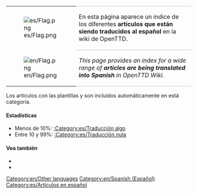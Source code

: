 {| 
|- valign="top"
| [[File:es/Flag.png]]
| style="border-top:1px solid silver; border-bottom:1px solid silver;" |En esta página aparece un índice de los diferentes '''artículos que están siendo traducidos al español''' en la wiki de OpenTTD.
|- valign="top"
| [[File:en/Flag.png]]
| style="border-bottom:1px solid silver;" |''This page provides an index for a wide range of '''articles are being translated into Spanish''' in OpenTTD Wiki.''
|}


Los artículos con las plantillas {{en/S|es/Traducción}} y {{en/S|es/Pendiente de traducción}} son incluidos automáticamente en está categoría.

====Estadísticas====
*Menos de 10%: [[:Category:es/Traducción algo]]
*Entre 10 y 99%: [[:Category:es/Traducción nula]]

====Vea también====
*[[Category:en/Other languages]]
*[[Category:en/Spanish (Español)]]

[[Category:es/Artículos en español]]